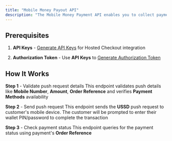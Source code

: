 ```yaml
---
title: "Mobile Money Payout API"
description: "The Mobile Money Payment API enables you to collect payments directly from customers' mobile money wallets using USSD push requests"
---
```


## Prerequisites

1. **API Keys** -
 [Generate API Keys](/application/embedded-application-setup) for Hosted Checkout integration

2. **Authorization Token** -
   Use **API Keys** to [Generate Authorization Token](/api-reference/authorization/generate-token)

## How It Works

 **Step 1** - Validate push request details
  <Card
   title="Preview USSD push Request"
   icon="brackets-curly"
   href="/api-reference/collection/ussd-push-requests/preview-ussd-push-request" horizontal>
   This endpoint validates push details like **Mobile Number**, **Amount**, **Order Reference** and verifies **Payment Methods** availability
   </Card>

 **Step 2** -  Send push request
  <Card
   title="Initiate USSD push Request"
   icon="brackets-curly"
   href="/api-reference/collection/ussd-push-requests/initiate-ussd-push-request" horizontal>
   This endpoint sends the **USSD** push request to customer's mobile device.
   The customer will be prompted to enter their wallet PIN/password to complete the transaction
   </Card>

  **Step 3** -  Check payment status
  <Card
   title="Check Payment Status"
   icon="brackets-curly"
   href="/api-reference/collection/querying-for-payments/querying-for-payments" horizontal>
   This endpoint queries for the payment status using payment's **Order Reference**
   </Card>